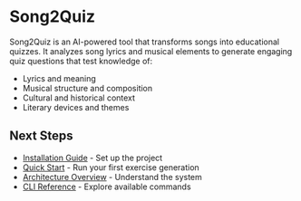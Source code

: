  # Song2Quiz

Song2Quiz is an AI-powered tool that transforms songs into educational quizzes. It analyzes song lyrics and musical elements to generate engaging quiz questions that test knowledge of:

- Lyrics and meaning
- Musical structure and composition
- Cultural and historical context
- Literary devices and themes

## Next Steps

- [Installation Guide](/installation) - Set up the project
- [Quick Start](/quickstart) - Run your first exercise generation
- [Architecture Overview](/architecture/overview) - Understand the system
- [CLI Reference](/cli/ingest) - Explore available commands